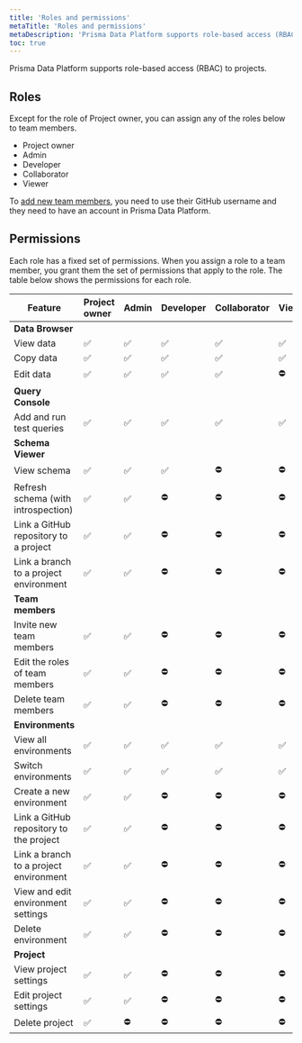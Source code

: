 ```yaml
---
title: 'Roles and permissions'
metaTitle: 'Roles and permissions'
metaDescription: 'Prisma Data Platform supports role-based access (RBAC) to projects. You can use the Admin, Developer, Collaborator, and Viewer roles to assign to team members and control which parts of the project they can view or edit.'
toc: true
---
```


<TopBlock>

Prisma Data Platform supports role-based access (RBAC) to projects.

</TopBlock>

## Roles

Except for the role of Project owner, you can assign any of the roles below to team members.

- Project owner
- Admin
- Developer
- Collaborator
- Viewer

To [add new team members](/data-platform/members/add), you need to use their GitHub username and they need to have an account in Prisma Data Platform.

## Permissions

Each role has a fixed set of permissions. When you assign a role to a team member, you grant them the set of permissions that apply to the role. The table below shows the permissions for each role.

| Feature                                 | Project owner | Admin | Developer | Collaborator | Viewer |
| --------------------------------------- | :------------ | :---- | :-------- | :----------- | :----- |
| **Data Browser**                        |               |       |           |              |        |
| View data                               | ✅            | ✅     | ✅        | ✅           | ✅      |
| Copy data                               | ✅            | ✅     | ✅        | ✅           | ✅      |
| Edit data                               | ✅            | ✅     | ✅        | ✅           | ⛔️      |
| **Query Console**                       |               |       |           |              |        |
| Add and run test queries                | ✅            | ✅     | ✅        | ✅           | ✅      |
| **Schema Viewer**                       |               |       |           |              |        |
| View schema                             | ✅            | ✅     | ✅        | ⛔️           | ⛔️      |
| Refresh schema (with introspection)     | ✅            | ✅     | ⛔️        | ⛔️           | ⛔️      |
| Link a GitHub repository to a project   | ✅            | ✅     | ⛔️        | ⛔️           | ⛔️      |
| Link a branch to a project environment  | ✅            | ✅     | ⛔️        | ⛔️           | ⛔️      |
| **Team members**                        |               |       |           |              |        |
| Invite new team members                 | ✅            | ✅     | ⛔️        | ⛔️           | ⛔️      |
| Edit the roles of team members          | ✅            | ✅     | ⛔️        | ⛔️           | ⛔️      |
| Delete team members                     | ✅            | ✅     | ⛔️        | ⛔️           | ⛔️      |
| **Environments**                        |               |       |           |              |        |
| View all environments                   | ✅            | ✅     | ✅        | ✅           | ✅      |
| Switch environments                     | ✅            | ✅     | ✅        | ✅           | ✅      |
| Create a new environment                | ✅            | ✅     | ⛔️        | ⛔️           | ⛔️      |
| Link a GitHub repository to the project | ✅            | ✅     | ⛔️        | ⛔️           | ⛔️      |
| Link a branch to a project environment  | ✅            | ✅     | ⛔️        | ⛔️           | ⛔️      |
| View and edit environment settings      | ✅            | ✅     | ⛔️        | ⛔️           | ⛔️      |
| Delete environment                      | ✅            | ✅     | ⛔️        | ⛔️           | ⛔️      |
| **Project**                             |               |       |           |              |        |
| View project settings                   | ✅            | ✅     | ⛔️        | ⛔️           | ⛔️      |
| Edit project settings                   | ✅            | ✅     | ⛔️        | ⛔️           | ⛔️      |
| Delete project                          | ✅            | ⛔️     | ⛔️        | ⛔️           | ⛔️      |
